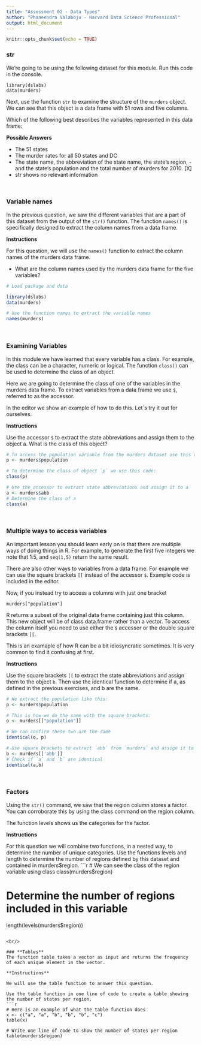 ```yaml
---
title: "Assessment 02 - Data Types"
author: "Phaneendra Valaboju - Harvard Data Science Professional"
output: html_document
---
```


```r
knitr::opts_chunk$set(echo = TRUE)
```

### **str**
We're going to be using the following dataset for this module. Run this code in the console.

```
library(dslabs)
data(murders)
```

Next, use the function ```str``` to examine the structure of the ```murders``` object. We can see that this object is a data frame with 51 rows and five columns.

Which of the following best describes the variables represented in this data frame:

**Possible Answers**

- The 51 states
- The murder rates for all 50 states and DC
- The state name, the abbreviation of the state name, the state's region, - and the state's population and the total number of murders for 2010. [X]
- str shows no relevant information

<br/>

### **Variable names**
In the previous question, we saw the different variables that are a part of this dataset from the output of the ```str()``` function. The function ```names()``` is specifically designed to extract the column names from a data frame.

**Instructions**

For this question, we will use the ```names()``` function to extract the column names of the murders data frame.

- What are the column names used by the murders data frame for the five variables?

```r
# Load package and data

library(dslabs)
data(murders)

# Use the function names to extract the variable names 
names(murders)
```

<br/>

### **Examining Variables**
In this module we have learned that every variable has a class. For example, the class can be a character, numeric or logical. The function ```class()``` can be used to determine the class of an object.

Here we are going to determine the class of one of the variables in the murders data frame. To extract variables from a data frame we use ```$```, referred to as the accessor.

In the editor we show an example of how to do this. Let`s try it out for ourselves.

**Instructions**

Use the accessor ```$``` to extract the state abbreviations and assign them to the object a. What is the class of this object?
```r
# To access the population variable from the murders dataset use this code:
p <- murders$population 

# To determine the class of object `p` we use this code:
class(p)

# Use the accessor to extract state abbreviations and assign it to a
a <- murders$abb
# Determine the class of a
class(a)
```

<br/>

### **Multiple ways to access variables**
An important lesson you should learn early on is that there are multiple ways of doing things in R. For example, to generate the first five integers we note that 1:5, and ```seq(1,5)``` return the same result.

There are also other ways to variables from a data frame. For example we can use the square brackets ```[[``` instead of the accessor ```$```. Example code is included in the editor.

Now, if you instead try to access a columns with just one bracket
```
murders["population"]
```
R returns a subset of the original data frame containing just this column. This new object will be of class data.frame rather than a vector. To access the column itself you need to use either the ```$``` accessor or the double square brackets ```[[```.

This is an examaple of how R can be a bit idiosyncratic sometimes. It is very common to find it confusing at first.

**Instructions**

Use the square brackets ```[[``` to extract the state abbreviations and assign them to the object ```b```. Then use the identical function to determine if a, as defined in the previous exercises, and b are the same.
```r
# We extract the population like this:
p <- murders$population

# This is how we do the same with the square brackets:
o <- murders[["population"]] 

# We can confirm these two are the same
identical(o, p)

# Use square brackets to extract `abb` from `murders` and assign it to b
b <- murders[['abb']]
# Check if `a` and `b` are identical 
identical(a,b)
```

<br/>

### **Factors**
Using the ```str()``` command, we saw that the region column stores a factor. You can corroborate this by using the class command on the region column.

The function levels shows us the categories for the factor.

**Instructions**

For this question we will combine two functions, in a nested way, to determine the number of unique categories. Use the functions levels and length to determine the number of regions defined by this dataset and contained in murders$region.
```r
# We can see the class of the region variable using class
class(murders$region)

# Determine the number of regions included in this variable 
length(levels(murders$region))
```

<br/>

### **Tables**
The function table takes a vector as input and returns the frequency of each unique element in the vector.

**Instructions**

We will use the table function to answer this question.

Use the table function in one line of code to create a table showing the number of states per region.
```r
# Here is an example of what the table function does
x <- c("a", "a", "b", "b", "b", "c")
table(x)

# Write one line of code to show the number of states per region
table(murders$region)
```